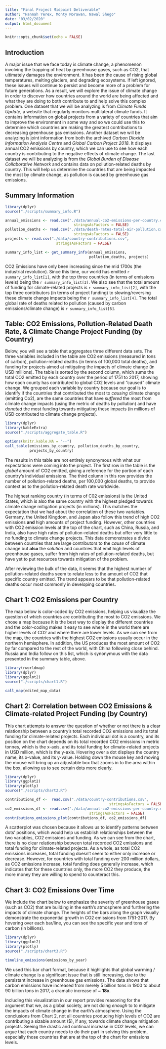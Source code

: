 ---
title: "Final Project Midpoint Deliverable"
author: "Hannah Yerex, Monty Morawan, Nawal Shego"
date: "03/02/2020"
output: html_document
---

```{r setup, include = F}
knitr::opts_chunk$set(echo = FALSE)
```

## Introduction 

A major issue that we face today is climate change, a phenomenon involving the trapping of heat by greenhouse gases, such as CO2, that ultimately damages the environment. It has been the cause of rising global temperatures, melting glaciers, and degrading ecosystems. If left ignored, these issues will continue to persist and become more of a problem for future generations. As a result, we will explore the issue of climate change in order to discover how countries around the world are being affected and what they are doing to both contribute to and help solve this complex problem. One dataset that we will be analyzing is from _Climate Funds Update_, a website that regularly monitors multilateral climate funds. It contains information on global projects from a variety of countries that aim to improve the environment in some way and so we could use this to determine which countries are making the greatest contributions to decreasing greenhouse gas emissions. Another dataset we will be analyzing is joint information from both the archived _Carbon Dioxide Information Analysis Centre_ and _Global Carbon Project 2018_. It displays annual CO2 emissions by country, which we can use to see how each country is contributing to the negative effects of climate change. The last dataset we will be analyzing is from the _Global Burden of Disease Collaborative Network_ and contains data on pollution-related deaths by country. This will help us determine the countries that are being impacted the most by climate change, as pollution is caused by greenhouse gas emissions. 

## Summary Information

```{r, echo = F, warning = F, include = F}
library(dplyr)
source("./scripts/summary_info.R")
```
``` {r, echo = F}
annual_emissions <- read.csv("./data/annual-co2-emissions-per-country.csv",
                               stringsAsFactors = FALSE)
pollution_deaths <- read.csv("./data/death-rates-total-air-pollution.csv",
                               stringsAsFactors = FALSE)
projects <- read.csv("./data/country-contributions.csv",
                       stringsAsFactors = FALSE)

summary_info_list <- get_summary_info(annual_emissions, 
                                      pollution_deaths, projects)
```
CO2 Emissions have only been increasing since the mid 1700s (the industrial revolution). Since this time, our world has emitted `r summary_info_list[1]`, with the top three countries (in terms of emissions levels) being the `r summary_info_list[3]`. We also see that the total amount of funding for climate-related projects is `r summary_info_list[2]`, with the top three contributors (in terms of project funding) to slowing/reversing these climate change impacts being the `r summary_info_list[4]`. The total global rate of deaths related to pollution (caused by carbon emissions/climate change) is `r summary_info_list[5]`.

## Table: CO2 Emissions, Pollution-Related Death Rate, & Climate Change Project Funding (by Country)
Below, you will see a table that aggregates three different data sets. The three variables included in the table are CO2 emissions (measured in tons of carbon), pollution-related deaths (in terms of 100,000 total deaths), and funding for projects aimed at mitigating the impacts of climate change (in USD millions). The table is sorted by the second column, which sums the total CO2 emitted by each country over the period of 1751 to 2017, showing how each county has contributed to global CO2 levels and "caused" climate change. We grouped each variable by country because our goal is to identify if the countries that contributed the most to _causing_ climate change (emitting Co2), are the same countries that have _suffered_ the most from climate change impacts (using the metric of deaths by pollution) and have _donated_ the most funding towards mitigating these impacts (in millions of USD contributed to climate change projects).

```{r, echo = F, warning = F, include = F}
library(dplyr)
library(kableExtra)
source("./scripts/aggregate_table.R")
``` 
```{r, echo = F}
options(knitr.kable.NA = "--")
call_table(emissions_by_country, pollution_deaths_by_country,
           projects_by_country)
```


The results in this table are not entirely synonymous with what our expectations were coming into the project. The first row in the table is the _global_ amount of CO2 emitted, giving a reference for the portion of each country's individual emissions. The third column in this row provides the number of pollution-related deaths, per 100,000 global deaths, to provide context as to the pollution-related death rate worldwide. 

The highest ranking country (in terms of C02 emissions) is the United States, which is also the same country with the highest pledged towards climate change mitigation projects (in millions). This matches the expectation that we had about the correlation of these two variables. Germany, the United Kingdom, and Japan also follow this trend of high CO2 emissions **and** high amounts of project funding. However, other countries with CO2 emission levels at the top of the chart, such as China, Russia, and India, also have high rates of pollution-related deaths but offer very little to no funding to climate change projects. This data demonstrates a divide between countries that are large contributors to the _cause_ of climate change but **also** the _solution_ and countries that emit high levels of greenhouse gases, suffer from high rates of pollution-related deaths, but have yet to put resources towards mitigation of the problem.

After reviewing the bulk of the data, it seems that the highest number of pollution-related deaths seem to relate less to the amount of CO2 that specific country emitted. The trend appears to be that pollution-related deaths occur most commonly in developing countries. 

## Chart 1: CO2 Emissions per Country
The map below is color-coded by CO2 emissions, helping us visualize the question of which countries are contributing the most to CO2 emissions.  We chose a map because it is the best way to display the different countries and the color-coding makes it easy to see where in the world there are higher levels of CO2 and where there are lower levels. As we can see from the map, the countries with the highest CO2 emissions usually occur in the northern hemisphere. In addition, the US produces the most amount of CO2 by far compared to the rest of the world, with China following close behind. Russia and India follow on this list, which is synonymous with the data presented in the summary table, above.

```{r, echo = F, warning = F, include = F}
library(rworldmap)
library(dplyr)
library(ggplot2)
source("./scripts/chart1.R")
```
``` {r, echo = F, fig.width = 15, fig.height = 10}
call_map(edited_map_data)
```

## Chart 2: Correlation between CO2 Emissions & Climate-related Project Funding (by Country)
This chart attempts to answer the question of whether or not there is a clear relationship between a country's total recorded CO2 emissions and its total funding for climate-related projects. Each individual dot is a country, and its position on the chart depends on its total recorded CO2 emissions in metric tonnes, which is the x-axis, and its total funding for climate-related projects in USD million, which is the y-axis. Hovering over a dot displays the country name, its x-value, and its y-value. Holding down the mouse key and moving the mouse will bring up an adjustable box that zooms in to the area within the box, allowing us to see certain dots more clearly.

```{r, echo = F, warning = F, include = F}
library(dplyr)
library(ggplot2)
library(plotly)
source("./scripts/chart2.R")
```
``` {r, echo = F, fig.width = 9, fig.height = 7}
contributions_df <-  read.csv("./data/country-contributions.csv",
                                               stringsAsFactors = FALSE)
co2_emissions_df <- read.csv("./data/annual-co2-emissions-per-country.csv",
                                      stringsAsFactors = FALSE)
contributions_emissions_plot(contributions_df, co2_emissions_df)
```

A scatterplot was chosen because it allows us to identify patterns between dots' positions, which would help us establish relationships between the two variables, CO2 emissions and funding. As we can see from the chart, there is no clear relationship between total recorded CO2 emissions and total funding for climate-related projects. As a whole, as total CO2 emissions increases, total funding doesn't seem to either only increase or decrease. However, for countries with total funding over 200 million dollars, as CO2 emissions increase, total funding does generally increase, which indicates that for these countries only, the more CO2 they produce, the more money they are willing to spend to counteract this. 

## Chart 3: CO2 Emissions Over Time
We include the chart below to emphasize the severity of greenhouse gases (such as CO2) that are building in the earth's atmosphere and furthering the impacts of climate change. The heights of the bars along the graph visually demonstrate the exponential growth in CO2 emissions from 1751-2017. By hovering over each bar/line, you can see the specific year and tons of carbon (in billions).

```{r, echo = F, warning = F}
library(dplyr)
library(ggplot2)
library(plotly)
source("./scripts/chart3.R")
```
``` {r, echo = F, fig.width = 9, fig.height = 6}
timeline_emissions(emissions_by_year)
```

We used this bar chart format, because it highlights that global warming / climate change is a significant issue that is still increasing, due to the persistant increase in greenhouse gas emissions. The data shows that carbon emissions have increased from merely 5 billion tons in 1900 to about 90 billion tons in 2017, a dramatic increase of ~ **18x**. 

Including this visualization in our report provides reasoning for the argument that we, as a global society, are not doing _enough_ to to mitigate the impacts of climate change in the earth's atmosphere. Using the conclusions from Chart 2, not all countries producing high levels of CO2 are contributing a sizable amount ($), if any, towards climate change mitigation projects. Seeing the drastic and continual increase in CO2 levels, we can argue that each country needs to do their part in solving this problem, especially those countries that are at the top of the chart for emissions levels.

